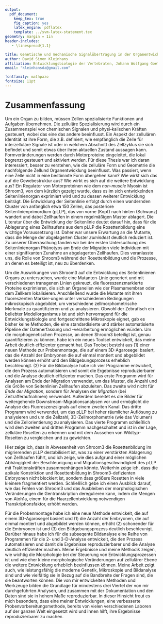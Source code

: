```yaml
---
output: 
  pdf_document:
    keep_tex: true
    fig_caption: yes
    latex_engine: pdflatex
    template: ../svm-latex-statement.tex
geometry: margin = 1in
header-includes:
   - \linespread{1.1}

title: Genetische und mechanische Signalübertragung in der Organentwicklung
author: David Simon Kleinhans
affiliation: Entwicklungsbiologie der Vertebraten, Johann Wolfgang Goethe-Universität
email: "kleinhansda@gmail.com"

fontfamily: mathpazo
fontsize: 11pt
---
```


# Zusammenfassung

Um ein Organ zu bilden, müssen Zellen spezialisierte Funktionen und Aufgaben übernehmen. Die zelluläre Spezialisierung wird durch ein Zusammenspiel von chemischen Signalen und physi-kalischen Kräften gesteuert, wobei das eine das andere beeinflusst. Ein Aspekt der zellulären Identität ist ihre Form, die z.B. definiert, wie empfänglich die Zelle für interzelluläre Signale ist oder in welchem Abschnitt des Zellzyklus sie sich befindet und somit etwas über ihren aktuellen Zustand aussagen kann. Formveränderungen werden durch Motorproteine eingeleitet, die lokal begrenzt gesteuert und aktiviert werden. Für diese Thesis war ich daran interessiert, besser zu verstehen, wie die zelluläre Form und Geometrie die nachfolgende Zellund Organentwicklung beeinflusst. Was passiert, wenn eine Zelle nicht in eine bestimmte Form übergehen kann? Wie wirkt sich das auf die Gewebestruktur aus? Wie wirkt es sich auf die weitere Entwicklung aus? 
Ein Regulator von Motorproteinen wie dem _non-muscle_ Myosin ist Shroom3, von dem kürzlich gezeigt wurde, dass es im sich entwickelnden Seitenlinienorgan exprimiert wird und zu dessen weiterer Entwicklung beiträgt. Die Entwicklung der Seitenlinie erfolgt durch einen wandernden Cluster von anfänglich etwa 150 Zellen, das posteriore Seitenlinienprimordium (pLLP), das von vorne (Kopf) nach hinten (Schwanz) wandert und dabei Zellhaufen in einem regelmäßigen Muster ablagert. Die Literatur über die Entwicklung der Seitenlinie deutet darauf hin, dass für die Ablagerung eines Zellhaufens aus dem pLLP die Rosettenbildung eine wichtige Voraussetzung ist. Daher war unsere Erwartung an die Mutante, dass die Menge der abgelagerten Cluster _zumindest_ deutlich reduziert ist. Zu unserer Überraschung fanden wir bei der ersten Untersuchung des Seitenlinienorgan Phänotyps am Ende der Migration viele Individuen mit einer signifikanten Zunahme an abgelagerten Zellhaufen. Dies veranlasste uns, die Rolle von Shroom3 während der Rosettenbildung und die Prozesse, an denen es beteiligt ist, neu zu überdenken.\newline

Um die Auswirkungen von Shroom3 auf die Entwicklung des Seitenlinienen Organs zu untersuchen, wurde eine Mutanten-Linie generiert und mit verschiedenen transgenen Linien gekreuzt, die fluoreszenzmarkierte Proteine exprimieren, die sich an Organellen wie der Plasmamembran oder dem Zellkern lokalisieren. Anschließend wurde die Mutante mit ihren fluoreszenten Markier-ungen unter verschiedenen Bedingungen mikroskopisch abgebildet, um verschiedene zellmorphometrische Merkmale zu quantifizieren und zu analysieren. Obwohl der Zebrafisch ein beliebter Modellorganismus ist und sich hervorragend für die Entwicklungsbiologie und fortgeschrittene Mikroskopie eignet, gab es bisher keine Methoden, die eine standardisierte und stärker automatisierte Pipeline der Datenerfassung und -verarbeitung ermöglichen würden. Um die morphogenetischen Prozesse, an denen Shroom3 beteiligt ist, genau quantifizieren zu können, habe ich ein neues Toolset entwickelt, das meine Arbeit deutlich effizienter gemacht hat. Das Toolset besteht aus (1) einer neuen Methode zur Probenmontage, die auf einem 3D-Agarosegel basiert, das die Anzahl der Embryonen die auf einmal montiert und abgebildet werden können erhöht und den Bildgebungsprozess erheblich beschleunigt. (2) Für die Bildanalyse habe ich vier Programme entwickelt, die den Prozess automatisieren und somit die Ergebnisse reproduzierbarer und die Analyse deutlich effizienter machen. Das erste Programm wird für Analysen am Ende der Migration verwendet, um das Muster, die Anzahl und die Größe von Seitenlinien Zellhaufen abzuleiten. Das zweite wird nicht für _Ende der Migration_, sondern für Analysen der _Migration_ (bei Zeitrafferaufnahmen) verwendet. Außerdem bereitet es die Bilder für weitergehende Downstream-Migrationsanalysen vor und ermöglicht die Analyse des Fluoreszenzsignals auf einem zweiten Kanal. Das dritte Programm wird verwendet, um das pLLP bei hoher räumlicher Auflösung zu analysieren und um die Zellzahl, 3D-Zellmorphometrie (wie das Volumen) und die Zellorientierung zu analysieren. Das vierte Programm schließlich wird dem zweiten und dritten Programm nachgeschaltet und ist in der Lage, zelluläre Rosetten zu erkennen und mit dem Aussehen von Wildtyp-Rosetten zu vergleichen und zu gewichten.\newline

Hier zeige ich, dass in Abwesenheit von Shroom3 die Rosettenbildung im migrierenden pLLP destabilisiert ist, was zu einer verstärkten Ablagerung von Zellhaufen führt, und ich zeige, wie dies aufgrund einer möglichen Abhängigkeit der Beschleunigung und Migrationsgeschwindigkeit des pLLP mit Traktionskräften zusammenhängen könnte. Weiterhin zeige ich, dass die apikale Konstriktion und Rosettenbildung in Shroom3-defizienten Embryonen nicht blockiert ist, sondern dass größere Rosetten in viele kleinere fragmentiert werden. Schließlich gebe ich einen Ausblick darauf, wie das Fehlen von Shroom3 und das Ausbleiben der morphologischen Veränderungen die Gentranskription deregulieren kann, indem die Mengen von Atoh1a, einem für die Haarzellentwicklung notwendigen Transkriptionsfaktor, erhöht werden.\newline

Für die Probenmontage habe ich eine neue Methode entwickelt, die auf einem 3D-Agarosegel basiert und (1) die Anzahl der Embryonen, die auf
einmal montiert und abgebildet werden können, erhöht (2) schonender für die Embryonen ist und (3) den Bildgebungsprozess deutlich beschleunigt. Darüber hinaus habe ich für die subseqente Bildanalyse eine Reihe von Programmen für die 2- und 3-D-Analyse entwickelt, die den Prozess automatisieren und damit die Ergebnisse reproduzierbarer und die Analyse deutlich effizienter machen. Meine Ergebnisse und meine Methodik zeigen, wie wichtig die Morphologie bei der Steuerung von Entwicklungsprozessen ist und wie eher kleine morphologische Veränderungen auf zellulärer Ebene
die weitere Entwicklung erheblich beeinflussen können. Meine Arbeit zeigt auch, wie leistungsfähig die moderne Genetik, Mikroskopie und Bildanalyse sind und wie vielfältig sie in Bezug auf die Bandbreite der Fragen sind, die sie beantworten können. Die von mir entwickelten Methoden und Werkzeuge bilden die Grundlage für mindestens drei Viertel der von mir durchgeführten Analysen, und zusammen mit der Dokumentation und den Daten sind sie in hohem Maße reproduzierbar. In dieser Hinsicht freut es mich besonders, dass eine meiner Entwicklungen, eine verbesserte Probenvorbereitungsmethode, bereits von vielen verschiedenen Laboren auf der ganzen Welt eingesetzt wird und ihnen hilft, ihre Ergebnisse reproduzierbarer zu machen.